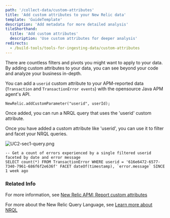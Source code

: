 ```yaml
---
path: '/collect-data/custom-attributes'
title: 'Add custom attributes to your New Relic data'
template: 'GuideTemplate'
description: 'Add metadata for more detailed analysis'
tileShorthand:
  title: 'Add custom attributes'
  description: 'Use custom attributes for deeper analysis'
redirects:
  - /build-tools/tools-for-ingesting-data/custom-attributes
---
```


<Intro>

There are countless filters and pivots you might want to apply to your data. By adding custom attributes to your data, you can see beyond your code and analyze your business in-depth.

</Intro>

<Steps>

<Step>

You can add a `userid` custom attribute to your APM-reported data (`Transaction` and `TransactionError events`) with the opensource Java APM agent's API.

```
NewRelic.addCustomParameter("userid", userId);
```

</Step>

<Step>

Once added, you can run a NRQL query that uses the 'userid' custom attribute.

Once you have added a custom attribute like 'userid', you can use it to filter and facet your NRQL queries.

![UC2-sec1-query.png](../../images/add-custom-attributes/UC2-sec1-query.png)

```
-- Get a count of errors experienced by a single filtered userid faceted by date and error message
SELECT count(*) FROM TransactionError WHERE userid = '616e6472-6577-7340-7961-686f6f2e636f' FACET dateOf(timestamp), `error.message` SINCE 1 week ago
```

</Step>

</Steps>

### Related Info

For more information, see [New Relic APM: Report custom attributes](https://docs.newrelic.com/docs/insights/insights-data-sources/custom-data/add-custom-attributes-new-relic-apm-data)

For more about the New Relic Query Language, see [Learn more about NRQL](https://developer.newrelic.com/technology/nrql)
